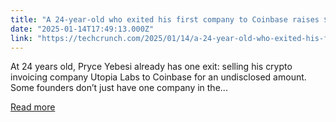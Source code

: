 ```yaml
---
title: "A 24-year-old who exited his first company to Coinbase raises $3M for his next venture"
date: "2025-01-14T17:49:13.000Z"
link: "https://techcrunch.com/2025/01/14/a-24-year-old-who-exited-his-first-company-to-coinbase-raises-3m-for-his-next-venture/"
---
```


At 24 years old, Pryce Yebesi already has one exit: selling his crypto invoicing company Utopia Labs to Coinbase for an undisclosed amount.&#160; Some founders don&#8217;t just have one company in the...

[Read more](https://techcrunch.com/2025/01/14/a-24-year-old-who-exited-his-first-company-to-coinbase-raises-3m-for-his-next-venture/)
